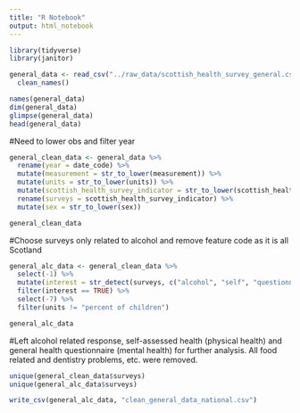 ```yaml
---
title: "R Notebook"
output: html_notebook
---
```


```r
library(tidyverse)
library(janitor)

general_data <- read_csv("../raw_data/scottish_health_survey_general.csv") %>% 
  clean_names()
```
```r
names(general_data)
dim(general_data)
glimpse(general_data)
head(general_data)
```
#Need to lower obs and filter year
```r
general_clean_data <- general_data %>% 
  rename(year = date_code) %>% 
  mutate(measurement = str_to_lower(measurement)) %>% 
  mutate(units = str_to_lower(units)) %>% 
  mutate(scottish_health_survey_indicator = str_to_lower(scottish_health_survey_indicator)) %>%  
  rename(surveys = scottish_health_survey_indicator) %>% 
  mutate(sex = str_to_lower(sex))

general_clean_data
```
#Choose surveys only related to alcohol and remove feature code as it is all Scotland
```r
general_alc_data <- general_clean_data %>% 
  select(-1) %>% 
  mutate(interest = str_detect(surveys, c("alcohol", "self", "questionnaire"))) %>%
  filter(interest == TRUE) %>% 
  select(-7) %>% 
  filter(units != "percent of children")

general_alc_data
```
#Left alcohol related response, self-assessed health (physical health) and 
general health questionnaire (mental health) for further analysis.
All food related and dentistry problems, etc. were removed.

```r
unique(general_clean_data$surveys) 
unique(general_alc_data$surveys)
```
```r
write_csv(general_alc_data, "clean_general_data_national.csv")
```

